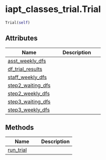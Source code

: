 # iapt_classes_trial.Trial { #iapt_classes_trial.Trial }

```python
Trial(self)
```



## Attributes

| Name | Description |
| --- | --- |
| [asst_weekly_dfs](iapt_classes_trial.Trial.asst_weekly_dfs.qmd#iapt_classes_trial.Trial.asst_weekly_dfs) |  |
| [df_trial_results](iapt_classes_trial.Trial.df_trial_results.qmd#iapt_classes_trial.Trial.df_trial_results) |  |
| [staff_weekly_dfs](iapt_classes_trial.Trial.staff_weekly_dfs.qmd#iapt_classes_trial.Trial.staff_weekly_dfs) |  |
| [step2_waiting_dfs](iapt_classes_trial.Trial.step2_waiting_dfs.qmd#iapt_classes_trial.Trial.step2_waiting_dfs) |  |
| [step2_weekly_dfs](iapt_classes_trial.Trial.step2_weekly_dfs.qmd#iapt_classes_trial.Trial.step2_weekly_dfs) |  |
| [step3_waiting_dfs](iapt_classes_trial.Trial.step3_waiting_dfs.qmd#iapt_classes_trial.Trial.step3_waiting_dfs) |  |
| [step3_weekly_dfs](iapt_classes_trial.Trial.step3_weekly_dfs.qmd#iapt_classes_trial.Trial.step3_weekly_dfs) |  |

## Methods

| Name | Description |
| --- | --- |
| [run_trial](iapt_classes_trial.Trial.run_trial.qmd#iapt_classes_trial.Trial.run_trial) |  |